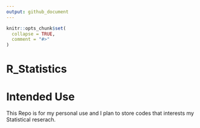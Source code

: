 ```yaml
---
output: github_document
---
```


<!-- README.md is generated from README.Rmd. Please edit that file -->

```r
knitr::opts_chunk$set(
  collapse = TRUE,
  comment = "#>"
)
```

# R_Statistics

<!-- badges: start -->
<!-- badges: end -->

# Intended Use
This Repo is for my personal use and I plan to store codes that interests my Statistical reserach. 


